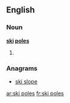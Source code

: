 ==English==

===Noun===
'''[[ski]] [[poles]]'''
# {{plural of|ski pole}}

===Anagrams===
* [[ski slope#English|ski slope]]

[[ar:ski poles]]
[[fr:ski poles]]